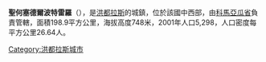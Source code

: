 '''聖何塞德爾波特雷羅'''（{{lang-es|San José del Potrero}}），是[[洪都拉斯|洪都拉斯]]的城鎮，位於該國中西部，由[[科馬亞瓜省|科馬亞瓜省]]負責管轄，面積198.9平方公里，海拔高度748米，2001年人口5,298，人口密度每平方公里26.64人。

{{coord|14|50|0|N|87|17|0|W|type:adm2nd_region:HN_source:nlwiki|display=title}}

{{Honduras-geo-stub}}
[[Category:洪都拉斯城市|Category:洪都拉斯城市]]